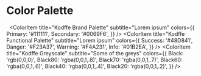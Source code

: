 
<Meta title="Brand/Colors" />

# Color Palette
&nbsp;
<ColorPalette>
  <ColorItem
    title="Kodffe Brand Palette"
    subtitle="Lorem ipsum"
    colors={{
      Primary: '#111111',
      Secondary: '#0069F6',
    }}
  />
  <ColorItem
    title="Kodffe Functional Palette"
    subtitle="Lorem ipsum"
    colors={{
      Success: '#48D841',
      Danger: '#F23A37',
      Warning: '#F4A231',
      Info: '#01B2EA',
    }}
  />
  <ColorItem
    title="Kodffe Greyscale"
    subtitle="Some of the greys"
    colors={{
      Black: 'rgb(0,0,0)',
      Black80: 'rgba(0,0,1,.8)',
      Black70: 'rgba(0,0,1,.7)',
      Black60: 'rgba(0,0,1,.6)',
      Black40: 'rgba(0,0,1,.4)',
      Black20: 'rgba(0,0,1,.2)',
    }}
  />
</ColorPalette>
